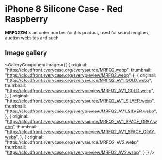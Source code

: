 
# iPhone 8 Silicone Case - Red Raspberry

<Callout type='info' emoji='👉🏻'>**MRFQ2ZM** is an order number for this product, used for search engines, auction websites and such.</Callout>

## Image gallery

<GalleryComponent
    images={[
      {
        original: "https://cloudfront.everycase.org/everysource/MRFQ2.webp",
        thumbnail: "https://cloudfront.everycase.org/everypreview/MRFQ2.webp",
      },
      {
        original: "https://cloudfront.everycase.org/everysource/MRFQ2_AV1_GOLD.webp",
        thumbnail: "https://cloudfront.everycase.org/everypreview/MRFQ2_AV1_GOLD.webp",
      },
      {
        original: "https://cloudfront.everycase.org/everysource/MRFQ2_AV1_SILVER.webp",
        thumbnail: "https://cloudfront.everycase.org/everypreview/MRFQ2_AV1_SILVER.webp",
      },
      {
        original: "https://cloudfront.everycase.org/everysource/MRFQ2_AV1_SPACE_GRAY.webp",
        thumbnail: "https://cloudfront.everycase.org/everypreview/MRFQ2_AV1_SPACE_GRAY.webp",
      },
      {
        original: "https://cloudfront.everycase.org/everysource/MRFQ2_AV2.webp",
        thumbnail: "https://cloudfront.everycase.org/everypreview/MRFQ2_AV2.webp",
      }
    ]}
  />
